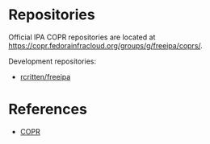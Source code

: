 = Repositories =

Official IPA COPR repositories are located at https://copr.fedorainfracloud.org/groups/g/freeipa/coprs/.

Development repositories:

* [https://copr.fedorainfracloud.org/coprs/rcritten/freeipa/ rcritten/freeipa]

= References =

* [[COPR]]
